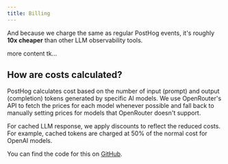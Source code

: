 ```yaml
---
title: Billing
---
```



And because we charge the same as regular PostHog events, it's roughly **10x cheaper** than other LLM observability tools.

more content tk...

## How are costs calculated?

PostHog calculates cost based on the number of input (prompt) and output (completion) tokens generated by specific AI models. We use OpenRouter's API to fetch the prices for each model whenever possible and fall back to manually setting prices for models that OpenRouter doesn't support. 

For cached LLM response, we apply discounts to reflect the reduced costs. For example, cached tokens are charged at 50% of the normal cost for OpenAI models.

You can find the code for this on [GitHub](https://github.com/PostHog/posthog/tree/master/plugin-server/src/ingestion/ai-costs).